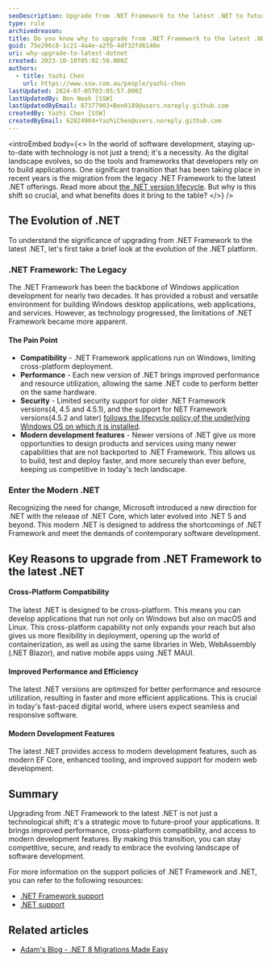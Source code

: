 ```yaml
---
seoDescription: Upgrade from .NET Framework to the latest .NET to future-proof your applications with improved performance, cross-platform compatibility, and modern development features.
type: rule
archivedreason:
title: Do you know why to upgrade from .NET Framework to the latest .NET?
guid: 75e296c8-1c21-4a4e-a2fb-4df32fd6140e
uri: why-upgrade-to-latest-dotnet
created: 2023-10-10T05:02:59.000Z
authors:
  - title: Yazhi Chen
    url: https://www.ssw.com.au/people/yazhi-chen
lastUpdated: 2024-07-05T03:05:57.000Z
lastUpdatedBy: Ben Neoh [SSW]
lastUpdatedByEmail: 87377903+Ben0189@users.noreply.github.com
createdBy: Yazhi Chen [SSW]
createdByEmail: 62824904+YazhiChen@users.noreply.github.com
---
```


<introEmbed
  body={<>
In the world of software development, staying up-to-date with technology is not just a trend; it's a necessity. As the digital landscape evolves, so do the tools and frameworks that developers rely on to build applications. One significant transition that has been taking place in recent years is the migration from the legacy .NET Framework to the latest .NET offerings. Read more about [the .NET version lifecycle](https://dotnet.microsoft.com/en-us/platform/support/policy/dotnet-core#lifecycle). But why is this shift so crucial, and what benefits does it bring to the table?
  </>}
/>
## The Evolution of .NET

To understand the significance of upgrading from .NET Framework to the latest .NET, let's first take a brief look at the evolution of the .NET platform.

### .NET Framework: The Legacy

The .NET Framework has been the backbone of Windows application development for nearly two decades. It has provided a robust and versatile environment for building Windows desktop applications, web applications, and services. However, as technology progressed, the limitations of .NET Framework became more apparent.

#### The Pain Point

* **Compatibility** - .NET Framework applications run on Windows, limiting cross-platform deployment.
* **Performance** - Each new version of .NET brings improved performance and resource utilization, allowing the same .NET code to perform better on the same hardware.
* **Security** - Limited security support for older .NET Framework versions(4, 4.5 and 4.5.1), and the support for NET Framework versions(4.5.2 and later) [follows the lifecycle policy of the underlying Windows OS on which it is installed](https://learn.microsoft.com/en-us/lifecycle/faq/dotnet-framework#what-is-the-microsoft-lifecycle-policy-for--net-framework-?WT.mc_id=DT-MVP-33518).
* **Modern development features** - Newer versions of .NET give us more opportunities to design products and services using many newer capabilities that are not backported to .NET Framework. This allows us to build, test and deploy faster, and more securely than ever before, keeping us competitive in today's tech landscape.

### Enter the Modern .NET

Recognizing the need for change, Microsoft introduced a new direction for .NET with the release of .NET Core, which later evolved into .NET 5 and beyond. This modern .NET is designed to address the shortcomings of .NET Framework and meet the demands of contemporary software development.

## Key Reasons to upgrade from .NET Framework to the latest .NET

#### Cross-Platform Compatibility

The latest .NET is designed to be cross-platform. This means you can develop applications that run not only on Windows but also on macOS and Linux. This cross-platform capability not only expands your reach but also gives us more flexibility in deployment, opening up the world of containerization, as well as using the same libraries in Web, WebAssembly (.NET Blazor), and native mobile apps using .NET MAUI.

#### Improved Performance and Efficiency

The latest .NET versions are optimized for better performance and resource utilization, resulting in faster and more efficient applications. This is crucial in today's fast-paced digital world, where users expect seamless and responsive software.

#### Modern Development Features

The latest .NET provides access to modern development features, such as modern EF Core, enhanced tooling, and improved support for modern web development.

## Summary

Upgrading from .NET Framework to the latest .NET is not just a technological shift; it's a strategic move to future-proof your applications. It brings improved performance, cross-platform compatibility, and access to modern development features. By making this transition, you can stay competitive, secure, and ready to embrace the evolving landscape of software development.

For more information on the support policies of .NET Framework and .NET, you can refer to the following resources:

* [.NET Framework support](https://learn.microsoft.com/en-us/lifecycle/products/microsoft-net-framework?WT.mc_id=DT-MVP-33518)
* [.NET support](https://dotnet.microsoft.com/en-us/platform/support/policy/dotnet-core)

## Related articles

* [Adam's Blog - .NET 8 Migrations Made Easy](https://adamcogan.com/2024/03/19/dotnet-8-migrations-made-easy/)
